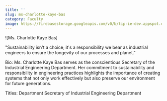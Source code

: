 ```yaml
---
title: ''
slug: ms-charlotte-kaye-bas
category: Faculty
image: https://firebasestorage.googleapis.com/v0/b/tip-ie-dev.appspot.com/o/Faculty%26Admin%2FMs.%20Charlotte%20Kaye%20Bas%20(1).png?alt=media&token=23ed0fc6-62b4-4327-a825-e89bc01d1969
---
```


![Ms. Charlotte Kaye Bas]

"Sustainability isn't a choice; it's a responsibility we bear as industrial engineers to ensure the longevity of our processes and planet."

Bio: Ms. Charlotte Kaye Bas serves as the conscientious Secretary of the Industrial Engineering Department. Her commitment to sustainability and responsibility in engineering practices highlights the importance of creating systems that not only work effectively but also preserve our environment for future generations.

Titles: Department Secretary of Industrial Engineering Department

